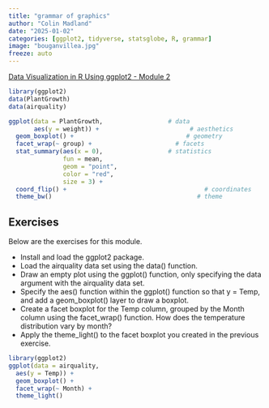```yaml
---
title: "grammar of graphics"
author: "Colin Madland"
date: "2025-01-02"
categories: [ggplot2, tidyverse, statsglobe, R, grammar]
image: "bouganvillea.jpg"
freeze: auto
---
```


[Data Visualization in R Using ggplot2 - Module 2](https://statisticsglobe.com/online-course-data-visualization-ggplot2-r)

```r
library(ggplot2)
data(PlantGrowth) 
data(airquality)
```

```r
ggplot(data = PlantGrowth,                  # data              
       aes(y = weight)) +                         # aesthetics
  geom_boxplot() +                               # geometry
  facet_wrap(~ group) +                       # facets
  stat_summary(aes(x = 0),                  # statistics
               fun = mean,
               geom = "point",
               color = "red",
               size = 3) +
  coord_flip() +                                      # coordinates
  theme_bw()                                        # theme
```

## Exercises

Below are the exercises for this module.

- Install and load the ggplot2 package.
- Load the airquality data set using the data() function.
- Draw an empty plot using the ggplot() function, only specifying the data argument with the airquality data set.
- Specify the aes() function within the ggplot() function so that y = Temp, and add a geom_boxplot() layer to draw a boxplot.
- Create a facet boxplot for the Temp column, grouped by the Month column using the facet_wrap() function. How does the temperature distribution vary by month?
- Apply the theme_light() to the facet boxplot you created in the previous exercise.

```r
library(ggplot2)
ggplot(data = airquality,
  aes(y = Temp)) +
  geom_boxplot() +
  facet_wrap(~ Month) +
  theme_light()
```